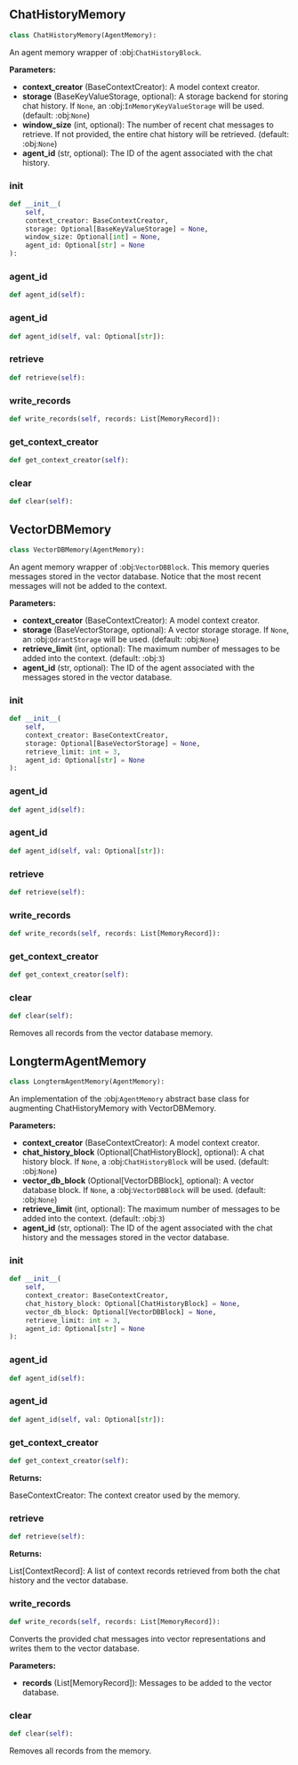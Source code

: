 <a id="camel.memories.agent_memories"></a>

<a id="camel.memories.agent_memories.ChatHistoryMemory"></a>

## ChatHistoryMemory

```python
class ChatHistoryMemory(AgentMemory):
```

An agent memory wrapper of :obj:`ChatHistoryBlock`.

**Parameters:**

- **context_creator** (BaseContextCreator): A model context creator.
- **storage** (BaseKeyValueStorage, optional): A storage backend for storing chat history. If `None`, an :obj:`InMemoryKeyValueStorage` will be used. (default: :obj:`None`)
- **window_size** (int, optional): The number of recent chat messages to retrieve. If not provided, the entire chat history will be retrieved. (default: :obj:`None`)
- **agent_id** (str, optional): The ID of the agent associated with the chat history.

<a id="camel.memories.agent_memories.ChatHistoryMemory.__init__"></a>

### __init__

```python
def __init__(
    self,
    context_creator: BaseContextCreator,
    storage: Optional[BaseKeyValueStorage] = None,
    window_size: Optional[int] = None,
    agent_id: Optional[str] = None
):
```

<a id="camel.memories.agent_memories.ChatHistoryMemory.agent_id"></a>

### agent_id

```python
def agent_id(self):
```

<a id="camel.memories.agent_memories.ChatHistoryMemory.agent_id"></a>

### agent_id

```python
def agent_id(self, val: Optional[str]):
```

<a id="camel.memories.agent_memories.ChatHistoryMemory.retrieve"></a>

### retrieve

```python
def retrieve(self):
```

<a id="camel.memories.agent_memories.ChatHistoryMemory.write_records"></a>

### write_records

```python
def write_records(self, records: List[MemoryRecord]):
```

<a id="camel.memories.agent_memories.ChatHistoryMemory.get_context_creator"></a>

### get_context_creator

```python
def get_context_creator(self):
```

<a id="camel.memories.agent_memories.ChatHistoryMemory.clear"></a>

### clear

```python
def clear(self):
```

<a id="camel.memories.agent_memories.VectorDBMemory"></a>

## VectorDBMemory

```python
class VectorDBMemory(AgentMemory):
```

An agent memory wrapper of :obj:`VectorDBBlock`. This memory queries
messages stored in the vector database. Notice that the most recent
messages will not be added to the context.

**Parameters:**

- **context_creator** (BaseContextCreator): A model context creator.
- **storage** (BaseVectorStorage, optional): A vector storage storage. If `None`, an :obj:`QdrantStorage` will be used. (default: :obj:`None`)
- **retrieve_limit** (int, optional): The maximum number of messages to be added into the context. (default: :obj:`3`)
- **agent_id** (str, optional): The ID of the agent associated with the messages stored in the vector database.

<a id="camel.memories.agent_memories.VectorDBMemory.__init__"></a>

### __init__

```python
def __init__(
    self,
    context_creator: BaseContextCreator,
    storage: Optional[BaseVectorStorage] = None,
    retrieve_limit: int = 3,
    agent_id: Optional[str] = None
):
```

<a id="camel.memories.agent_memories.VectorDBMemory.agent_id"></a>

### agent_id

```python
def agent_id(self):
```

<a id="camel.memories.agent_memories.VectorDBMemory.agent_id"></a>

### agent_id

```python
def agent_id(self, val: Optional[str]):
```

<a id="camel.memories.agent_memories.VectorDBMemory.retrieve"></a>

### retrieve

```python
def retrieve(self):
```

<a id="camel.memories.agent_memories.VectorDBMemory.write_records"></a>

### write_records

```python
def write_records(self, records: List[MemoryRecord]):
```

<a id="camel.memories.agent_memories.VectorDBMemory.get_context_creator"></a>

### get_context_creator

```python
def get_context_creator(self):
```

<a id="camel.memories.agent_memories.VectorDBMemory.clear"></a>

### clear

```python
def clear(self):
```

Removes all records from the vector database memory.

<a id="camel.memories.agent_memories.LongtermAgentMemory"></a>

## LongtermAgentMemory

```python
class LongtermAgentMemory(AgentMemory):
```

An implementation of the :obj:`AgentMemory` abstract base class for
augmenting ChatHistoryMemory with VectorDBMemory.

**Parameters:**

- **context_creator** (BaseContextCreator): A model context creator.
- **chat_history_block** (Optional[ChatHistoryBlock], optional): A chat history block. If `None`, a :obj:`ChatHistoryBlock` will be used. (default: :obj:`None`)
- **vector_db_block** (Optional[VectorDBBlock], optional): A vector database block. If `None`, a :obj:`VectorDBBlock` will be used. (default: :obj:`None`)
- **retrieve_limit** (int, optional): The maximum number of messages to be added into the context. (default: :obj:`3`)
- **agent_id** (str, optional): The ID of the agent associated with the chat history and the messages stored in the vector database.

<a id="camel.memories.agent_memories.LongtermAgentMemory.__init__"></a>

### __init__

```python
def __init__(
    self,
    context_creator: BaseContextCreator,
    chat_history_block: Optional[ChatHistoryBlock] = None,
    vector_db_block: Optional[VectorDBBlock] = None,
    retrieve_limit: int = 3,
    agent_id: Optional[str] = None
):
```

<a id="camel.memories.agent_memories.LongtermAgentMemory.agent_id"></a>

### agent_id

```python
def agent_id(self):
```

<a id="camel.memories.agent_memories.LongtermAgentMemory.agent_id"></a>

### agent_id

```python
def agent_id(self, val: Optional[str]):
```

<a id="camel.memories.agent_memories.LongtermAgentMemory.get_context_creator"></a>

### get_context_creator

```python
def get_context_creator(self):
```

**Returns:**

  BaseContextCreator: The context creator used by the memory.

<a id="camel.memories.agent_memories.LongtermAgentMemory.retrieve"></a>

### retrieve

```python
def retrieve(self):
```

**Returns:**

  List[ContextRecord]: A list of context records retrieved from both
the chat history and the vector database.

<a id="camel.memories.agent_memories.LongtermAgentMemory.write_records"></a>

### write_records

```python
def write_records(self, records: List[MemoryRecord]):
```

Converts the provided chat messages into vector representations and
writes them to the vector database.

**Parameters:**

- **records** (List[MemoryRecord]): Messages to be added to the vector database.

<a id="camel.memories.agent_memories.LongtermAgentMemory.clear"></a>

### clear

```python
def clear(self):
```

Removes all records from the memory.
